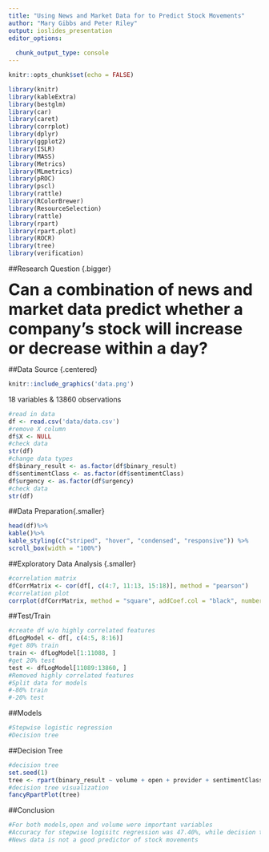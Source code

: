```yaml
---
title: "Using News and Market Data for to Predict Stock Movements"
author: "Mary Gibbs and Peter Riley"
output: ioslides_presentation
editor_options: 
  
  chunk_output_type: console
---
```


```r
knitr::opts_chunk$set(echo = FALSE)
```

```r
library(knitr)
library(kableExtra)
library(bestglm)
library(car)
library(caret)
library(corrplot)
library(dplyr)
library(ggplot2)
library(ISLR)
library(MASS)
library(Metrics)
library(MLmetrics)
library(pROC)
library(pscl)
library(rattle)
library(RColorBrewer)
library(ResourceSelection)
library(rattle)
library(rpart)
library(rpart.plot)
library(ROCR)
library(tree)
library(verification)
```

##Research Question {.bigger}

<font size = "6.5">**Can a combination of news and market data predict whether a company's stock will increase or decrease within a day?**</font>

##Data Source {.centered}

```r
knitr::include_graphics('data.png')
```

18 variables & 13860 observations

```r
#read in data 
df <- read.csv('data/data.csv') 
#remove X column
df$X <- NULL 
#check data
str(df)
#change data types
df$binary_result <- as.factor(df$binary_result)
df$sentimentClass <- as.factor(df$sentimentClass)
df$urgency <- as.factor(df$urgency)
#check data
str(df)
```

##Data Preparation{.smaller}
```r
head(df)%>%
kable()%>%
kable_styling(c("striped", "hover", "condensed", "responsive")) %>%
scroll_box(width = "100%")
```

##Exploratory Data Analysis {.smaller}
```r
#correlation matrix
dfCorrMatrix <- cor(df[, c(4:7, 11:13, 15:18)], method = "pearson")
#correlation plot 
corrplot(dfCorrMatrix, method = "square", addCoef.col = "black", number.cex = 7/ncol(df))
```

##Test/Train
```r
#create df w/o highly correlated features
dfLogModel <- df[, c(4:5, 8:16)]
#get 80% train
train <- dfLogModel[1:11088, ]
#get 20% test
test <- dfLogModel[11089:13860, ]
#Removed highly correlated features
#Split data for models
#-80% train
#-20% test
```

##Models
```r
#Stepwise logistic regression
#Decision tree
```

##Decision Tree 
```r
#decision tree
set.seed(1)
tree <- rpart(binary_result ~ volume + open + provider + sentimentClass + sentimentNegative + sentimentNeutral + sentimentPositive + urgency + firstMentionSentence + bodySize, data = train, control = rpart.control(maxdepth = 6), method = "class")
#decision tree visualization
fancyRpartPlot(tree)
```

##Conclusion
```r
#For both models,open and volume were important variables
#Accuracy for stepwise logisitc regression was 47.40%, while decision tree was 49.06%
#News data is not a good predictor of stock movements 
```
